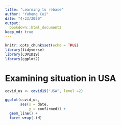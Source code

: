 ```yaml
---
title: "Learning to rebase"
author: "Yuheng Cui"
date: "4/23/2020"
output: 
  bookdown::html_document2
keep_md: true
---
```


```r
knitr::opts_chunk$set(echo = TRUE)
library(tidyverse)
library(COVID19)
library(ggplot2)
```

# Examining situation in USA
```r
covid_us <- covid19("USA", level =2)

ggplot(covid_us,
       aes(x = date,
           y = confirmed)) +
  geom_line() +
  facet_wrap(~id)
```

